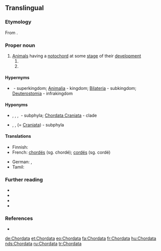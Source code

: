 ==Translingual==

===Etymology===
From {{etyl|la|mul}} {{m|la|chorda||cord, string}}.

===Proper noun===
{{taxoninfl}}

# [[animal|Animal]]s having a [[notochord]] at some [[stage]] of their [[development]]
## {{taxon|phylum|superphylum|Deuterostomia}}
## {{taxon|phylum|infrakingdom|Deuterostomia}}

====Hypernyms====
* {{sense|phylum in infrakingdom}} {{l|mul|Eukaryota}}&nbsp;- superkingdom; [[Animalia]]&nbsp;- kingdom; [[Bilateria]]&nbsp;- subkingdom; [[Deuterostomia]]&nbsp;- infrakingdom

====Hyponyms====
* {{sense|phylum}} {{l|mul|Cephalochordata}}, {{l|mul|Myxini}}, {{l|mul|Urochordata}}, {{l|mul|Vertebrata}}&nbsp;- subphyla; [[Chordata Craniata]]&nbsp;- clade
* {{sense|phylum in infrakingdom}} {{l|mul|Cephalochordata}}, {{l|mul|Urochordata}}, {{l|mul|Vertebrata}} (= [[Craniata]])&nbsp;- subphyla

====Translations====
{{trans-top|a taxonomic phylum, within superphylum Deuterostomia}}
* Finnish: {{t|fi|selkäjänteiset}}
* French: [[chordés]] {{g|m-p}} (sg. chordé); [[cordés]] {{g|m-p}} (sg. cordé)
{{trans-mid}}
* German: {{t+|de|Chordatiere|f-p}}, {{t+|de|Chordata|n-p}}
* Tamil: {{t|ta|முதுகுநாணிகள்|tr=mutukunaanikal|sc=Taml}}
{{trans-bottom}}

===Further reading===
* {{projectlink|wikipedia}}
* {{specieslite}}
* {{comcatlite}}
* {{R:TOL}}

===References===
* {{R:Ruggiero}}

[[de:Chordata]]
[[et:Chordata]]
[[eo:Chordata]]
[[fa:Chordata]]
[[fr:Chordata]]
[[hu:Chordata]]
[[nds:Chordata]]
[[ru:Chordata]]
[[tr:Chordata]]